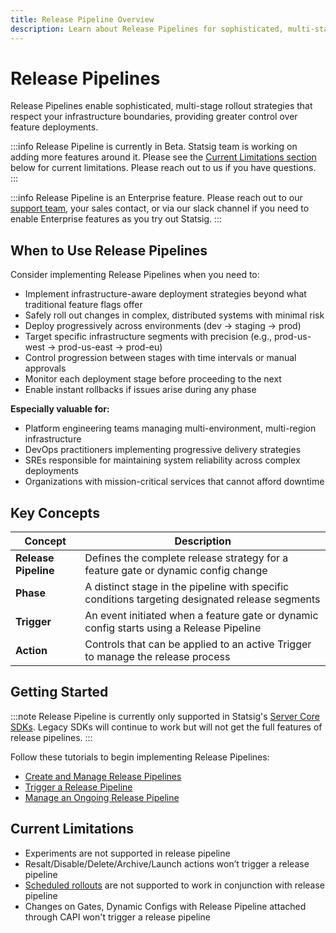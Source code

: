 ```yaml
---
title: Release Pipeline Overview
description: Learn about Release Pipelines for sophisticated, multi-stage rollout strategies across environments
---
```


# Release Pipelines

Release Pipelines enable sophisticated, multi-stage rollout strategies that respect your infrastructure boundaries, providing greater control over feature deployments.

:::info
Release Pipeline is currently in Beta. Statsig team is working on adding more features around it. Please see the [Current Limitations section](#current-limitations) below for current limitations. Please reach out to us if you have questions.
:::

:::info
Release Pipeline is an Enterprise feature.  Please reach out to our [support team](mailto:support@statsig.com), your sales contact, or via our slack channel if you need to enable Enterprise features as you try out Statsig.
:::

## When to Use Release Pipelines

Consider implementing Release Pipelines when you need to:

- Implement infrastructure-aware deployment strategies beyond what traditional feature flags offer
- Safely roll out changes in complex, distributed systems with minimal risk
- Deploy progressively across environments (dev → staging → prod)
- Target specific infrastructure segments with precision (e.g., prod-us-west → prod-us-east → prod-eu)
- Control progression between stages with time intervals or manual approvals
- Monitor each deployment stage before proceeding to the next
- Enable instant rollbacks if issues arise during any phase

**Especially valuable for:**
- Platform engineering teams managing multi-environment, multi-region infrastructure
- DevOps practitioners implementing progressive delivery strategies
- SREs responsible for maintaining system reliability across complex deployments
- Organizations with mission-critical services that cannot afford downtime

## Key Concepts

| Concept | Description |
|---------|-------------|
| **Release Pipeline** | Defines the complete release strategy for a feature gate or dynamic config change |
| **Phase** | A distinct stage in the pipeline with specific conditions targeting designated release segments |
| **Trigger** | An event initiated when a feature gate or dynamic config starts using a Release Pipeline |
| **Action** | Controls that can be applied to an active Trigger to manage the release process |

## Getting Started

:::note
Release Pipeline is currently only supported in Statsig's [Server Core SDKs](https://www.statsig.com/blog/introducing-statsig-server-core-v0-1-0). Legacy SDKs will continue to work but will not get the full features of release pipelines.
:::

Follow these tutorials to begin implementing Release Pipelines:

- [Create and Manage Release Pipelines](/release-pipeline/create-and-manage)
- [Trigger a Release Pipeline](/release-pipeline/trigger)
- [Manage an Ongoing Release Pipeline](/release-pipeline/actions)

## Current Limitations

- Experiments are not supported in release pipeline
- Resalt/Disable/Delete/Archive/Launch actions won’t trigger a release pipeline
- [Scheduled rollouts](/feature-flags/scheduled-rollouts) are not supported to work in conjunction with release pipeline
- Changes on Gates, Dynamic Configs with Release Pipeline attached through CAPI won't trigger a release pipeline

